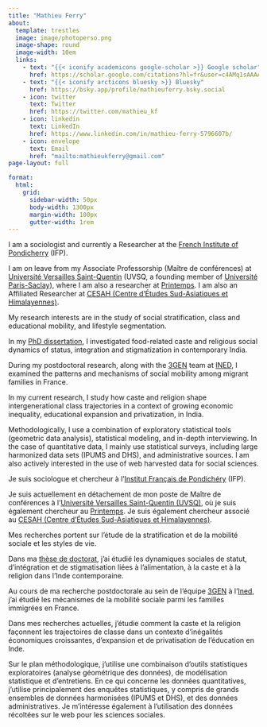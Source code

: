 ```yaml
---
title: "Mathieu Ferry"
about: 
  template: trestles
  image: image/photoperso.png
  image-shape: round
  image-width: 10em 
  links:
    - text: "{{< iconify academicons google-scholar >}} Google scholar"
      href: https://scholar.google.com/citations?hl=fr&user=c4AMq1sAAAAJ
    - text: "{{< iconify arcticons bluesky >}} Bluesky"
      href: https://bsky.app/profile/mathieuferry.bsky.social
    - icon: twitter
      text: Twitter
      href: https://twitter.com/mathieu_kf
    - icon: linkedin
      text: LinkedIn
      href: https://www.linkedin.com/in/mathieu-ferry-5796607b/
    - icon: envelope
      text: Email
      href: "mailto:mathieukferry@gmail.com"
page-layout: full

format:
  html: 
    grid:
      sidebar-width: 50px
      body-width: 1300px
      margin-width: 100px
      gutter-width: 1rem
---
```


::: {.content-visible when-profile="english"}
I am a sociologist and currently a Researcher at the [French Institute of Pondicherry](https://www.ifpindia.org/) (IFP). 

I am on leave from my Associate Professorship (Maître de conférences) at [Université Versailles Saint-Quentin](https://www.uvsq.fr/english) (UVSQ, a founding member of [Université Paris-Saclay](https://www.universite-paris-saclay.fr/en)), where I am also a researcher at [Printemps](https://www.printemps.uvsq.fr/). I am also an Affiliated Researcher at [CESAH (Centre d’Études Sud-Asiatiques et Himalayennes)](https://cesah.ehess.fr/en).

My research interests are in the study of social stratification, class and educational mobility, and lifestyle segmentation.

In my [PhD dissertation](https://hal-sciencespo.archives-ouvertes.fr/tel-03620008/document), I investigated food-related caste and religious social dynamics of status, integration and stigmatization in contemporary India.

During my postdoctoral research, along with the [3GEN](https://3gen.site.ined.fr/en/) team at [INED](https://www.ined.fr/en/), I examined the patterns and mechanisms of social mobility among migrant families in France.

In my current research, I study how caste and religion shape intergenerational class trajectories in a context of growing economic inequality, educational expansion and privatization, in India. 

Methodologically, I use a combination of exploratory statistical tools (geometric data analysis), statistical modeling, and in-depth interviewing. In the case of quantitative data, I mainly use statistical surveys, including large harmonized data sets (IPUMS and DHS), and administrative sources. I am also actively interested in the use of web harvested data for social sciences.
:::

::: {.content-visible when-profile="french"}
Je suis sociologue et chercheur à l'[Institut Français de Pondichéry](https://www.ifpindia.org/) (IFP). 

Je suis actuellement en détachement de mon poste de Maître de conférences à l'[Université Versailles Saint-Quentin (UVSQ)](https://www.uvsq.fr/), où je suis également chercheur au [Printemps](https://www.printemps.uvsq.fr/). Je suis également chercheur associé au [CESAH (Centre d’Études Sud-Asiatiques et Himalayennes)](https://cesah.ehess.fr/).

Mes recherches portent sur l'étude de la stratification et de la mobilité sociale et les styles de vie.

Dans ma [thèse de doctorat](https://hal-sciencespo.archives-ouvertes.fr/tel-03620008/document), j'ai étudié les dynamiques sociales de statut, d'intégration et de stigmatisation liées à l'alimentation, à la caste et à la religion dans l'Inde contemporaine.

Au cours de ma recherche postdoctorale au sein de l'équipe [3GEN](https://3gen.site.ined.fr/) à l'[Ined](https://www.ined.fr/fr/), j'ai étudié les mécanismes de la mobilité sociale parmi les familles immigrées en France.

Dans mes recherches actuelles, j'étudie comment la caste et la religion façonnent les trajectoires de classe dans un contexte d'inégalités économiques croissantes, d'expansion et de privatisation de l'éducation en Inde.

Sur le plan méthodologique, j'utilise une combinaison d'outils statistiques exploratoires (analyse géométrique des données), de modélisation statistique et d'entretiens. En ce qui concerne les données quantitatives, j'utilise principalement des enquêtes statistiques, y compris de grands ensembles de données harmonisées (IPUMS et DHS), et des données administratives. Je m'intéresse également à l'utilisation des données récoltées sur le web pour les sciences sociales.
:::
